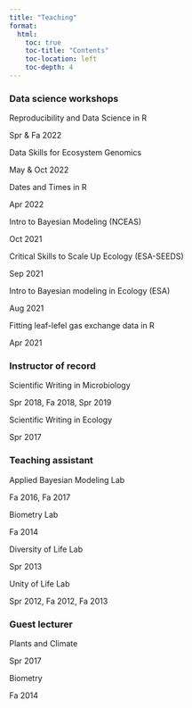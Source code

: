 ```yaml
---
title: "Teaching"
format:
  html:
    toc: true
    toc-title: "Contents"
    toc-location: left
    toc-depth: 4
---
```


### Data science workshops
::: {.d-flex .justify-content-between}
::: {}
Reproducibility and Data Science in R
:::
::: {.text-end}
Spr & Fa 2022
:::
:::

::: {.d-flex .justify-content-between}
::: {}
Data Skills for Ecosystem Genomics
:::
::: {.text-end}
May & Oct 2022
:::
:::

::: {.d-flex .justify-content-between}
::: {}
Dates and Times in R
:::
::: {.text-end}
Apr 2022
:::
:::

::: {.d-flex .justify-content-between}
::: {}
Intro to Bayesian Modeling (NCEAS)
:::
::: {.text-end}
Oct 2021
:::
:::

::: {.d-flex .justify-content-between}
::: {}
Critical Skills to Scale Up Ecology (ESA-SEEDS)
:::
::: {.text-end}
Sep 2021
:::
:::

::: {.d-flex .justify-content-between}
::: {}
Intro to Bayesian modeling in Ecology (ESA)
:::
::: {.text-end}
Aug 2021
:::
:::

::: {.d-flex .justify-content-between}
::: {}
Fitting leaf-lefel gas exchange data in R
:::
::: {.text-end}
Apr 2021
:::
:::


### Instructor of record

::: {.d-flex .justify-content-between}
::: {}
Scientific Writing in Microbiology
:::
::: {.text-end}
Spr 2018, Fa 2018, Spr 2019 
:::
:::

::: {.d-flex .justify-content-between}
::: {}
Scientific Writing in Ecology
:::
::: {.text-end}
Spr 2017
:::
:::

### Teaching assistant

::: {.d-flex .justify-content-between}
::: {}
Applied Bayesian Modeling Lab
:::
::: {.text-end}
Fa 2016, Fa 2017
:::
:::

::: {.d-flex .justify-content-between}
::: {}
Biometry Lab
:::
::: {.text-end}
Fa 2014
:::
:::


::: {.d-flex .justify-content-between}
::: {}
Diversity of Life Lab
:::
::: {.text-end}
Spr 2013
:::
:::


::: {.d-flex .justify-content-between}
::: {}
Unity of Life Lab
:::
::: {.text-end}
Spr 2012, Fa 2012, Fa 2013
:::
:::

### Guest lecturer 

::: {.d-flex .justify-content-between}
::: {}
Plants and Climate
:::
::: {.text-end}
Spr 2017
:::
:::

::: {.d-flex .justify-content-between}
::: {}
Biometry
:::
::: {.text-end}
Fa 2014
:::
:::
